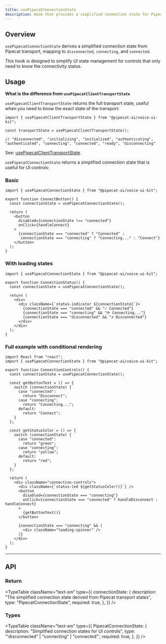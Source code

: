 ```yaml
---
title: usePipecatConnectionState
description: Hook that provides a simplified connection state for Pipecat transport.
---
```


## Overview

`usePipecatConnectionState` derives a simplified connection state from Pipecat transport, mapping to `disconnected`, `connecting`, and `connected`. 

This hook is designed to simplify UI state management for controls that only need to know the connectivity status.

## Usage

**What is the difference from `usePipecatClientTransportState`**

`usePipecatClientTransportState` returns the full transport state, useful when you need to know the exact state of the transport:

```tsx
import { usePipecatClientTransportState } from "@pipecat-ai/voice-ui-kit";

const transportState = usePipecatClientTransportState();

// "disconnected", "initializing", "initialized", "authenticating", "authenticated", "connecting", "connected", "ready", "disconnecting"
```

See: [usePipecatClientTransportState](https://docs.pipecat.ai/client/js/transports/transport#transport-states).

`usePipecatConnectionState` returns a simplified connection state that is useful for UI controls:

### Basic

```tsx
import { usePipecatConnectionState } from "@pipecat-ai/voice-ui-kit";

export function ConnectButton() {
  const connectionState = usePipecatConnectionState();
  
  return (
    <button
      disabled={connectionState !== "connected"}
      onClick={handleConnect}
    >
      {connectionState === "connected" ? "Connected" :
       connectionState === "connecting" ? "Connecting..." : "Connect"}
    </button>
  );
}
```

### With loading states

```tsx
import { usePipecatConnectionState } from "@pipecat-ai/voice-ui-kit";

export function ConnectionStatus() {
  const connectionState = usePipecatConnectionState();
  
  return (
    <div>
      <div className={`status-indicator ${connectionState}`}>
        {connectionState === "connected" && "✓ Connected"}
        {connectionState === "connecting" && "⟳ Connecting..."}
        {connectionState === "disconnected" && "✗ Disconnected"}
      </div>
    </div>
  );
}
```

### Full example with conditional rendering

```tsx
import React from "react";
import { usePipecatConnectionState } from "@pipecat-ai/voice-ui-kit";

export function ConnectionControls() {
  const connectionState = usePipecatConnectionState();
  
  const getButtonText = () => {
    switch (connectionState) {
      case "connected":
        return "Disconnect";
      case "connecting":
        return "Connecting...";
      default:
        return "Connect";
    }
  };
  
  const getStatusColor = () => {
    switch (connectionState) {
      case "connected":
        return "green";
      case "connecting":
        return "yellow";
      default:
        return "red";
    }
  };
  
  return (
    <div className="connection-controls">
      <div className={`status-led ${getStatusColor()}`} />
      <button
        disabled={connectionState === "connecting"}
        onClick={connectionState === "connected" ? handleDisconnect : handleConnect}
      >
        {getButtonText()}
      </button>
      
      {connectionState === "connecting" && (
        <div className="loading-spinner" />
      )}
    </div>
  );
}
```

---

## API

### Return

<TypeTable
  className="text-sm"
  type={{
    connectionState: {
      description: "The simplified connection state derived from Pipecat transport states",
      type: "PipecatConnectionState",
      required: true,
    },
  }}
/>

### Types

<TypeTable
  className="text-sm"
  type={{
    PipecatConnectionState: {
      description: "Simplified connection states for UI controls",
      type: '"disconnected" | "connecting" | "connected"',
      required: true,
    },
  }}
/>
